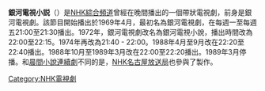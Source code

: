 {{Unreferenced|time=2020-09-28T05:46:57+00:00}}
'''銀河電視小説'''（{{Lang-ja|銀河テレビ小説，ぎんがテレビしょうせつ}}）是[[NHK綜合頻道|NHK綜合頻道]]曾經在晚間播出的一個帶狀電視劇，前身是銀河電視劇。該節目開始播出於1969年4月，最初名為銀河電視劇，在每週一至每週五21:00至21:30播出。1972年，銀河電視劇改名為銀河電視小說，播出時間改為22:00至22:15。1974年再改為21:40 - 22:00。1988年4月至9月改在22:20至22:40播出。1988年10月至1989年3月改在22:00至22:20播出。1989年3月停播。和[[晨間小說連續劇|晨間小說連續劇]]不同的是，[[NHK名古屋放送局|NHK名古屋放送局]]也參與了製作。

[[Category:NHK電視劇|Category:NHK電視劇]]